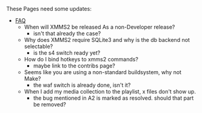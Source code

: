 These Pages need some updates:

* [[FAQ]]
** When will XMMS2 be released As a non-Developer release?
*** isn't that already the case?
** Why does XMMS2 require SQLite3 and why is the db backend not selectable?
*** is the s4 switch ready yet?
** How do I bind hotkeys to xmms2 commands?
*** maybe link to the contribs page?
** Seems like you are using a non-standard buildsystem, why not Make?
*** the waf switch is already done, isn't it?
** When I add my media collection to the playlist, x files don't show up.
*** the bug mentioned in A2 is marked as resolved. should that part be removed?